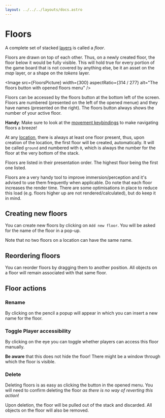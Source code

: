 ```yaml
---
layout: ../../../layouts/docs.astro
---
```




# Floors

A complete set of stacked [layers](/docs/dm/layers/) is called a _floor_.

Floors are drawn on top of each other.
Thus, on a newly created floor, the floor below it would be fully visible.
This will hold true for every portion of the game board that is not covered by anything else, be it an asset on the _map_ layer, or a shape on the _tokens_ layer.

<Image src={FloorsPicture} width={300} aspectRatio={314 / 277} alt="The floors button with opened floors menu" />

Floors can be accessed by the floors button at the bottom left of the screen.
Floors are numbered (presented on the left of the opened menue) and they have names (presented on the right).
The floors button always shows the number of your active floor.

**Handy**: Make sure to look at the [movement keybindings](/docs/reference/#movement) to make navigating floors a breeze!

At any [location](/docs/dm/locations), there is always at least one floor present, thus, upon creation of the location, the first floor will be created, automatically.
It will be called `ground` and numbered with `0`, which is always the number for the floor at the very bottom of the stack.

Floors are listed in their presentation order. The highest floor being the first one listed.

Floors are a very handy tool to improve immersion/perception and it's advised to use them frequently when applicable. Do note that each floor increases the render time. There are some optimisations in place to reduce this load (e.g. floors higher up are not rendered/calculated), but do keep it in mind.

## Creating new floors

You can create new floors by clicking on `Add new floor`.
You will be asked for the name of the floor in a pop-up.

<Info title="No Duplicates">Note that no two floors on a location can have the same name.</Info>

## Reordering floors

You can reorder floors by dragging them to another position. All objects on a floor will remain associated with that same floor.

## Floor actions

### Rename

By clicking on the pencil <PencilAlt/> a popup will appear in which you can insert a new name for the floor.

### Toggle Player accessibility

By clicking on the eye <Eye/> you can toggle whether players can access this floor manually.

**Be aware** that this does not hide the floor! There might be a window through which the floor is visible.

### Delete

Deleting floors is as easy as clicking the <TrashAlt /> button in the opened menu.
You will need to confirm deleting the floor _as there is no way of reverting this action_!

Upon deletion, the floor will be pulled out of the stack and discarded. All objects on the floor will also be removed.
